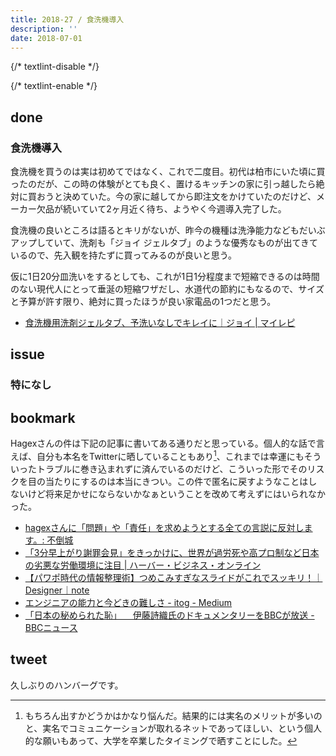 ```yaml
---
title: 2018-27 / 食洗機導入
description: ''
date: 2018-07-01
---
```


{/* textlint-disable */}


{/* textlint-enable */}

done
----

###  食洗機導入

<X url="https://twitter.com/legnoh/status/1013267113752969217" />

食洗機を買うのは実は初めてではなく、これで二度目。初代は柏市にいた頃に買ったのだが、この時の体験がとても良く、置けるキッチンの家に引っ越したら絶対に買おうと決めていた。今の家に越してから即注文をかけていたのだけど、メーカー欠品が続いていて2ヶ月近く待ち、ようやく今週導入完了した。

食洗機の良いところは語るとキリがないが、昨今の機種は洗浄能力などもだいぶアップしていて、洗剤も「ジョイ ジェルタブ」のような優秀なものが出てきているので、先入観を持たずに買ってみるのが良いと思う。

仮に1日20分皿洗いをするとしても、これが1日1分程度まで短縮できるのは時間のない現代人にとって垂涎の短縮ワザだし、水道代の節約にもなるので、サイズと予算が許す限り、絶対に買ったほうが良い家電品の1つだと思う。

- [食洗機用洗剤ジェルタブ、予洗いなしでキレイに｜ジョイ | マイレピ](https://www.myrepi.com/home/cleaning/joy-geltab)

issue
----

###  特になし

bookmark
----

Hagexさんの件は下記の記事に書いてある通りだと思っている。個人的な話で言えば、自分も本名をTwitterに晒していることもあり[^1]、これまでは幸運にもそういったトラブルに巻き込まれずに済んでいるのだけど、こういった形でそのリスクを目の当たりにするのは本当にきつい。この件で匿名に戻すようなことはしないけど将来足かせにならないかなぁということを改めて考えずにはいられなかった。

- [hagexさんに「問題」や「責任」を求めようとする全ての言説に反対します。: 不倒城](http://mubou.seesaa.net/article/460211645.html)
- [「3分早上がり謝罪会見」をきっかけに、世界が過労死や高プロ制など日本の劣悪な労働環境に注目 | ハーバー・ビジネス・オンライン](https://hbol.jp/168950)
- [【パワポ時代の情報整理術】つめこみすぎなスライドがこれでスッキリ！｜Designer｜note](https://note.com/pptxdesign/n/n31797abf58f8)
- [エンジニアの能力と今どきの難しさ - itog - Medium](https://medium.com/@itog/ff497711946a)
- [「日本の秘められた恥」 　伊藤詩織氏のドキュメンタリーをBBCが放送 - BBCニュース](https://www.bbc.com/japanese/features-and-analysis-44638987)

tweet
----

久しぶりのハンバーグです。

<X url="https://twitter.com/legnoh/status/1012997804157960192" />

[^1]: もちろん出すかどうかはかなり悩んだ。結果的には実名のメリットが多いのと、実名でコミュニケーションが取れるネットであってほしい、という個人的な願いもあって、大学を卒業したタイミングで晒すことにした。

